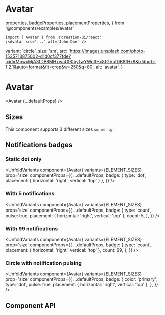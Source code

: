 # Avatar

  properties,
  badgeProperties,
  placementProperties,
} from '@components/examples/avatar'

```tsx copy
import { Avatar } from '@creation-ui/react'
;<Avatar src='...' alt='John Doe' />
```

  variant: 'circle',
  size: 'sm',
  src: 'https://images.unsplash.com/photo-1535713875002-d1d0cf377fde?ixid=MnwxMjA3fDB8MHxwaG90by1wYWdlfHx8fGVufDB8fHx8&ixlib=rb-1.2.1&auto=format&fit=crop&w=250&q=80',
  alt: 'avatar',
}

# Avatar

<Avatar {...defaultProps} />

## Sizes

This component supports 3 different sizes `sm`, `md`, `lg`:

<UnfoldVariants
  component={Avatar}
  variants={ELEMENT_SIZES}
  prop='size'
  componentProps={defaultProps}
/>

## Notifications badges

### Static dot only

<UnfoldVariants
  component={Avatar}
  variants={ELEMENT_SIZES}
  prop='size'
  componentProps={{
    ...defaultProps,
    badge: { type: 'dot', placement: { horizontal: 'right', vertical: 'top' } },
  }}
/>

### With 5 notifications

<UnfoldVariants
  component={Avatar}
  variants={ELEMENT_SIZES}
  prop='size'
  componentProps={{
    ...defaultProps,
    badge: {
      type: 'count',
      pulse: true,
      placement: { horizontal: 'right', vertical: 'top' },
      count: 5,
    },
  }}
/>

### With 99 notifications

<UnfoldVariants
  component={Avatar}
  variants={ELEMENT_SIZES}
  prop='size'
  componentProps={{
    ...defaultProps,
    badge: {
      type: 'count',
      placement: { horizontal: 'right', vertical: 'top' },
      count: 99,
    },
  }}
/>

### Circle with notification pulsing

<UnfoldVariants
  component={Avatar}
  variants={ELEMENT_SIZES}
  prop='size'
  componentProps={{
    ...defaultProps,
    badge: {
      color: 'primary',
      type: 'dot',
      pulse: true,
      placement: { horizontal: 'right', vertical: 'top' },
    },
  }}
/>

## Component API

<PropsTable
  properties={properties}
  name='Avatar'
  description='Avatar component props.'
/>
<PropsTable
  properties={badgeProperties}
  name='Badge'
  description='Detailed props of "badge" Avatar props'
/>
<PropsTable
  properties={placementProperties}
  name='Placement'
  description='Detailed props of "badge.placement" Avatar props'
/>
